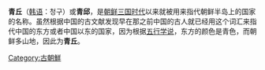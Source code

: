 '''青丘'''（[[韩语|韩语]]：청구）或'''青邱'''，是[[朝鲜三国时代|朝鲜三国时代]]以来就被用来指代朝鲜半岛上的国家的名称。虽然根据中国的古文献发现早在那之前中国的古人就已经用这个词汇来指代中国的东方或者中国以东的国家，因为根据[[五行学说|五行学说]]，东方的颜色是青色，而朝鲜多山地，因此为'''青丘'''。

[[Category:古朝鮮|Category:古朝鮮]]